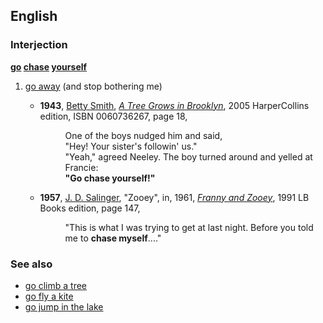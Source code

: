 ==English==
===Interjection===
'''[[go]] [[chase]] [[yourself]]'''
#{{dated}} [[go away]] (and stop bothering me)
#*'''1943''', [[w:Betty Smith|Betty Smith]], [[w:A Tree Grows in Brooklyn (novel)|''A Tree Grows in Brooklyn'']], 2005 HarperCollins edition, ISBN 0060736267, page 18,
#*:One of the boys nudged him and said,<!--sic line break-->
#*:"Hey! Your sister's followin' us."
#*:"Yeah," agreed Neeley. The boy turned around and yelled at Francie:<!--sic line break-->
#*:'''"Go chase yourself!"'''
#*'''1957''', [[w:J. D. Salinger|J. D. Salinger]], "Zooey", in, 1961, ''[[w:Franny and Zooey|Franny and Zooey]]'', 1991 LB Books edition, page 147,
#*:"This is what I was trying to get at last night. Before you told me to '''chase myself'''...."

===See also===
*[[go climb a tree]]
*[[go fly a kite]]
*[[go jump in the lake]]